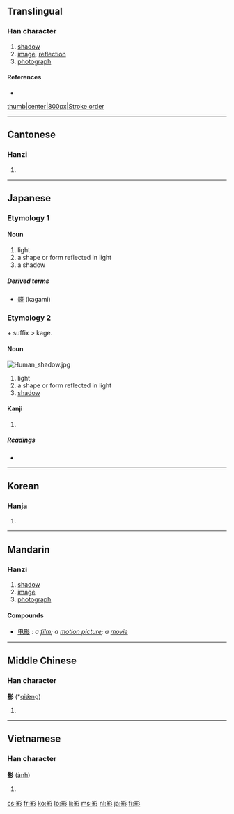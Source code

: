 ==Translingual==

===Han character===
{{Han char|rn=59|rad=彡|as=12|sn=15|four=6292<sub>2</sub>|canj=日火竹竹竹 (AFHHH)|ids=⿰[[景]][[彡]]}}

# [[shadow]]
# [[image]], [[reflection]]
# [[photograph]]

====References====
* {{Han ref|kx=0364.190|dkj=10019|dj=0684.050|hdz=20857.040|uh=5F71|ud=24433|bh=BC76|bd=48246}}
[[image:影-bw.png|thumb|center|800px|Stroke order]]

----

==Cantonese==

===Hanzi===
{{yue-hanzi|jyut=|y=ying2}}

# {{defn|Cantonese}}

----

==Japanese==

===Etymology 1===
{{rfe|lang=ja}}

====Noun====
{{ja-noun|k|hira=かが|rom=kaga}}

# light
# a shape or form reflected in light
# a shadow

=====Derived terms=====
* [[鏡]] (kagami)

===Etymology 2===
{{term|影|kaga}} + suffix {{term|い|i}} > kage.

====Noun====
[[Image:Human_shadow.jpg|thumb|right]]
{{ja-noun|k|hira=かげ|rom=kage}}

# light
# a shape or form reflected in light
# [[shadow]]

====Kanji====
{{ja-kanji|grade=c|rs=彡12}}

# {{defn|Japanese}}

=====Readings=====
* {{ja-readings|on=[[えい]] (ei), [[よう]] (yō)|kun=[[かげ]] (kage)}}

----

==Korean==

===Hanja===
{{ko-hanja|hangeul=영|eumhun=|rv=yeong|mr=yŏng|y=yeng}}

# {{defn|Korean}}

----

==Mandarin==

===Hanzi===
{{cmn-hanzi|pin=[[yǐng]] ([[ying3]])|wg=ying<sup>3</sup>}}

# [[shadow]]
# [[image]]
# [[photograph]]

====Compounds====
* [[电影]] : ''a [[film]]; a [[motion picture]]; a [[movie]]''

----

==Middle Chinese==

===Han character===
'''影''' (*[[qiæ̌ng]])<!--note: asterisk indicates that this character appears in the Tang Dynasty corpus of literature more than four times-->

# {{defn|Middle Chinese}}

----

==Vietnamese==

===Han character===
'''影''' ([[ảnh]])

# {{defn|Vietnamese}}

[[cs:影]]
[[fr:影]]
[[ko:影]]
[[lo:影]]
[[li:影]]
[[ms:影]]
[[nl:影]]
[[ja:影]]
[[fi:影]]